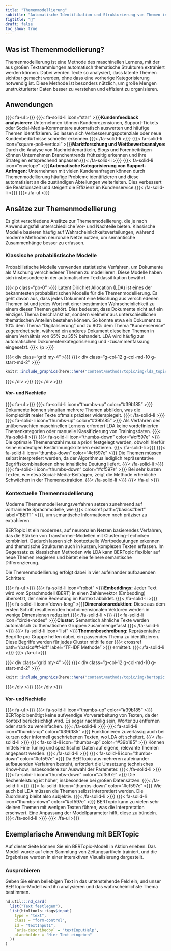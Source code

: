 ```yaml
---
title: "Themenmodellierung"
subtitle: "Automatische Identifikation und Strukturierung von Themen in Texten"
figtitle: "📰"
draft: false
toc_show: true
---
```


## Was ist Themenmodellierung?

<!-- {{{< div class="grid" >}}} {{{< div class="g-col-12 g-col-md-4 g-start-md-5" >}}}  -->

<!-- ```{r} -->
<!-- knitr::include_graphics(here::here("content/methods/topic/img/book.svg")) -->
<!-- ``` -->

<!-- {{{< /div >}}} {{{< /div >}}} -->

Themenmodellierung ist eine Methode des maschinellen Lernens, mit der aus großen Textsammlungen automatisch thematische Strukturen extrahiert werden können. Dabei werden Texte so analysiert, dass latente Themen sichtbar gemacht werden, ohne dass eine vorherige Kategorisierung notwendig ist. Diese Methode ist besonders nützlich, um große Mengen unstrukturierter Daten besser zu verstehen und effizient zu organisieren.



## Anwendungen 

{{{< fa-ul >}}}
    {{{< fa-solid-li icon="star" >}}}**Kundenfeedback analysieren:** Unternehmen können Kundenrezensionen, Support-Tickets oder Social-Media-Kommentare automatisch auswerten und häufige Themen identifizieren. So lassen sich Verbesserungspotenziale oder neue Kundenbedürfnisse schneller erkennen.{{{< /fa-solid-li >}}}
    {{{< fa-solid-li icon="square-poll-vertical" >}}}**Marktforschung und Wettbewerbsanalyse:** Durch die Analyse von Nachrichtenartikeln, Blogs und Forenbeiträgen können Unternehmen Branchentrends frühzeitig erkennen und ihre Strategien entsprechend anpassen.{{{< /fa-solid-li >}}}
    {{{< fa-solid-li  icon="envelope" >}}}**Automatische Kategorisierung von Support-Anfragen:** Unternehmen mit vielen Kundenanfragen können durch Themenmodellierung häufige Probleme identifizieren und diese automatisiert an die zuständigen Abteilungen weiterleiten. Dies verbessert die Reaktionszeit und steigert die Effizienz im Kundenservice.{{{< /fa-solid-li >}}}
{{{< /fa-ul >}}}


## Ansätze zur Themenmodellierung

Es gibt verschiedene Ansätze zur Themenmodellierung, die je nach Anwendungsfall unterschiedliche Vor- und Nachteile bieten. Klassische Modelle basieren häufig auf Wahrscheinlichkeitsverteilungen, während moderne Methoden neuronale Netze nutzen, um semantische Zusammenhänge besser zu erfassen.

### Klassische probabilistische Modelle

Probabilistische Modelle verwenden statistische Verfahren, um Dokumente als Mischung verschiedener Themen zu modellieren. Diese Modelle haben sich insbesondere in der automatischen Textklassifikation bewährt.

{{{< p class="pb-0" >}}}
Latent Dirichlet Allocation (LDA) ist eines der bekanntesten probabilistischen Modelle für die Themenmodellierung. Es geht davon aus, dass jedes Dokument eine Mischung aus verschiedenen Themen ist und jedes Wort mit einer bestimmten Wahrscheinlichkeit zu einem dieser Themen gehört. Dies bedeutet, dass Dokumente nicht auf ein einziges Thema beschränkt ist, sondern vielmehr aus unterschiedlichen thematischen Anteilen bestehen können. So könnte etwa ein Dokument zu 10% dem Thema "Digitalisierung" und zu 90% dem Thema "Kundenservice" zugeordnet sein, während ein anderes Dokument dieselben Themen in einem Verhältnis von 65% zu 35% behandelt. LDA wird häufig zur automatischen Dokumentenkategorisierung und -zusammenfassung eingesetzt.
{{{< /p >}}}

{{{< div class="grid my-4" >}}} {{{< div class="g-col-12 g-col-md-10 g-start-md-2" >}}}

```r
knitr::include_graphics(here::here("content/methods/topic/img/lda_topic.svg"))
```

{{{< /div >}}} {{{< /div >}}}

#### Vor- und Nachteile

{{{< fa-ul >}}}
    {{{< fa-solid-li icon="thumbs-up" color="#39b185" >}}} Dokumente können simultan mehrere Themen abbilden, was die Komplexität realer Texte oftmals präziser widerspiegelt. {{{< /fa-solid-li >}}}
        {{{< fa-solid-li icon="thumbs-up" color="#39b185" >}}} Als Verfahren des unüberwachten maschinellen Lernens erfordert LDA keine vordefinierten Themenkategorien oder manuelle Klassifizierung von Trainingsdaten. {{{< /fa-solid-li >}}}
    {{{< fa-solid-li icon="thumbs-down" color="#cf597e" >}}} Die optimale Themenanzahl muss a priori festgelegt werden, obwohl hierfür keine eindeutigen Bestimmungskriterien existieren. {{{< /fa-solid-li >}}}
        {{{< fa-solid-li icon="thumbs-down" color="#cf597e" >}}} Die Themen müssen selbst interpretiert werden, da der Algorithmus lediglich repräsentative Begriffskombinationen ohne inhaltliche Deutung liefert.  {{{< /fa-solid-li >}}}
         {{{< fa-solid-li icon="thumbs-down" color="#cf597e" >}}} Bei sehr kurzen Texten, wie etwa Social-Media-Beiträgen, zeigt die Methode erhebliche Schwächen in der Themenextraktion. {{{< /fa-solid-li >}}}
{{{< /fa-ul >}}}



### Kontextuelle Themenmodellierung

Moderne Themenmodellierungsverfahren setzen zunehmend auf vortrainierte Sprachmodelle, wie {{{< crossref path="/basics#bert" label="BERT" >}}}, um semantische Informationen noch präziser zu extrahieren.

BERTopic ist ein modernes, auf neuronalen Netzen basierendes Verfahren, das die Stärken von Transformer-Modellen mit Clustering-Techniken kombiniert. Dadurch lassen sich kontextuelle Wortbedeutungen erkennen und thematische Strukturen auch in kurzen, komplexen Texten erfassen. Im Gegensatz zu klassischen Methoden wie LDA kann BERTopic flexibler auf neue Themen reagieren und bietet eine feinere semantische Differenzierung.

Die Themenmodellierung erfolgt dabei in vier aufeinander aufbauenden Schritten:

{{{< fa-ul >}}}
    {{{< fa-solid-li icon="robot" >}}}**Embeddings:** Jeder Text wird vom Sprachmodell (BERT) in einen Zahlenvektor (Embedding) übersetzt, der seine Bedeutung im Kontext abbildet. {{{< /fa-solid-li >}}}
    {{{< fa-solid-li icon="down-long" >}}}**Dimensionsreduktion:** Diese aus dem ersten Schritt resultierenden hochdimensionalen Vektoren werden in wenige Dimensionen reduziert.{{{< /fa-solid-li >}}}
    {{{< fa-solid-li  icon="circle-nodes" >}}}**Cluster:** Semantisch ähnliche Texte werden automatisch zu thematischen Gruppen zusammengefasst.{{{< /fa-solid-li >}}}
    {{{< fa-solid-li  icon="list" >}}}**Themenbeschreibung:** Repräsentative Begriffe pro Gruppe helfen dabei, ein passendes Thema zu identifizieren. Diese Begriffe werden für jedes Cluster mithilfe der {{{< crossref path="/basics#tf-idf" label="TF-IDF Methode" >}}} ermittelt. {{{< /fa-solid-li >}}}
{{{< /fa-ul >}}}


{{{< div class="grid my-4" >}}} {{{< div class="g-col-12 g-col-md-10 g-start-md-2" >}}}

```r
knitr::include_graphics(here::here("content/methods/topic/img/bertopic.svg"))
```

{{{< /div >}}} {{{< /div >}}}



#### Vor- und Nachteile

{{{< fa-ul >}}}
    {{{< fa-solid-li icon="thumbs-up" color="#39b185" >}}} BERTopic benötigt keine aufwendige Vorverarbeitung von Texten, da der Kontext berücksichtigt wird. Es sogar nachteilig sein, Wörter zu entfernen oder stark zu vereinfachen. {{{< /fa-solid-li >}}}
    {{{< fa-solid-li icon="thumbs-up" color="#39b185" >}}} Funktionieren zuverlässig auch bei kurzen oder informell geschriebenen Texten, wo LDA oft scheitert. {{{< /fa-solid-li >}}}
        {{{< fa-solid-li icon="thumbs-up" color="#39b185" >}}} Können mittels Fine Tuning und spezifischer Daten auf eigene, relevante Themen angepasst werden. {{{< /fa-solid-li >}}}
    {{{< fa-solid-li icon="thumbs-down" color="#cf597e" >}}} Da BERTopic aus mehreren aufeinander aufbauenden Verfahren besteht, erfordert die Umsetzung technisches Know-how, insbesondere zur Auswahl der Parameter. {{{< /fa-solid-li >}}}
        {{{< fa-solid-li icon="thumbs-down" color="#cf597e" >}}} Die Rechenleistung ist höher, insbesondere bei großen Datensätzen.  {{{< /fa-solid-li >}}}
         {{{< fa-solid-li icon="thumbs-down" color="#cf597e" >}}}	Wie auch bei LDA müssen die Themen selbst interpretiert werden. Die Zuordnung bleibt also subjektiv. {{{< /fa-solid-li >}}}
         {{{< fa-solid-li icon="thumbs-down" color="#cf597e" >}}}	BERTopic kann zu vielen sehr kleinen Themen mit wenigen Texten führen, was die Interpretation erschwert. Eine Anpassung der Modellparameter hilft, diese zu bündeln. {{{< /fa-solid-li >}}}
{{{< /fa-ul >}}}


## Exemplarische Anwendung mit BERTopic

Auf dieser Seite können Sie ein BERTopic-Modell in Aktion erleben. Das Modell wurde auf einer Sammlung von Zeitungsartikeln trainiert, und die Ergebnisse werden in einer interaktiven Visualisierung dargestellt.

### Ausprobieren

Geben Sie einen beliebigen Text in das untenstehende Feld ein, und unser BERTopic-Modell wird ihn analysieren und das wahrscheinlichste Thema bestimmen.

```r
nd.util:::nd_card(
  list("Text festlegen"),
  list(htmltools::tags$input(
    type = "text",
    class = "form-control",
    id = "textInput1",
    `aria-describedby` = "textInputHelp",
    placeholder = "Hier Text eingeben"
  ))
)
```

